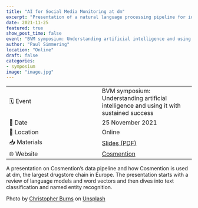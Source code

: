 ```yaml
---
title: "AI for Social Media Monitoring at dm"
excerpt: "Presentation of a natural language processing pipeline for identifying cosmetics trends online"
date: 2021-11-25
featured: true
show_post_time: false
event: "BVM symposium: Understanding artificial intelligence and using it with sustained success"
author: "Paul Simmering"
location: "Online"
draft: false
categories:
- symposium
image: "image.jpg"
---
```


| | |
| --- | --- |
| 🗓️ Event | BVM symposium: Understanding artificial intelligence and using it with sustained success |
| 📅 Date | 25 November 2021 |
| 📍 Location | Online |
| 📥 Materials | [Slides (PDF)](KI_fuer_Social_Media_Monitoring_bei_dm.pdf) |
| 🌐 Website | [Cosmention](https://cosmention.com) |

A presentation on Cosmention's data pipeline and how Cosmention is used at dm, the largest drugstore chain in Europe. The presentation starts with a review of language models and word vectors and then dives into text classification and named entity recognition.

Photo by <a href="https://unsplash.com/@christopher__burns?utm_source=unsplash&utm_medium=referral&utm_content=creditCopyText">Christopher Burns</a> on <a href="https://unsplash.com/s/photos/artificial-intelligence?utm_source=unsplash&utm_medium=referral&utm_content=creditCopyText">Unsplash</a>
